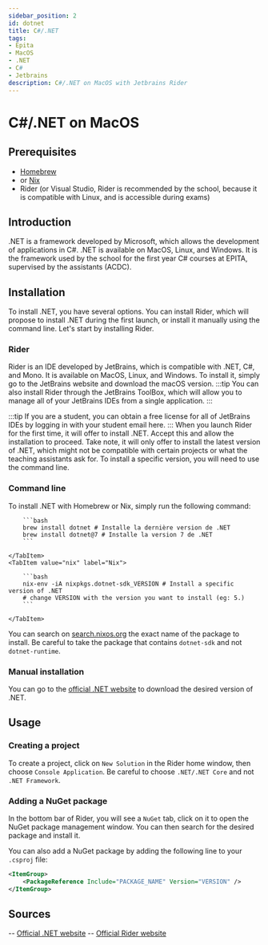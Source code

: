 ```yaml
---
sidebar_position: 2
id: dotnet
title: C#/.NET
tags:
- Epita
- MacOS
- .NET
- C#
- Jetbrains
description: C#/.NET on MacOS with Jetbrains Rider
---
```



# C#/.NET on MacOS

## Prerequisites

- [Homebrew](../../Tools/Homebrew)
- or [Nix](../../Tools/Nix)
- Rider (or Visual Studio, Rider is recommended by the school, because it is compatible with Linux, and is accessible during exams)

## Introduction

.NET is a framework developed by Microsoft, which allows the development of applications in C#. .NET is available on MacOS, Linux, and Windows.
It is the framework used by the school for the first year C# courses at EPITA, supervised by the assistants (ACDC).


## Installation

To install .NET, you have several options.
You can install Rider, which will propose to install .NET during the first launch, or install it manually using the command line.
Let's start by installing Rider.

### Rider
Rider is an IDE developed by JetBrains, which is compatible with .NET, C#, and Mono. It is available on MacOS, Linux, and Windows.
To install it, simply go to the JetBrains website and download the macOS version.
:::tip
You can also install Rider through the JetBrains ToolBox, which will allow you to manage all of your JetBrains IDEs from a single application.
:::

:::tip
If you are a student, you can obtain a free license for all of JetBrains IDEs by logging in with your student email here.
:::
When you launch Rider for the first time, it will offer to install .NET.
Accept this and allow the installation to proceed.
Take note, it will only offer to install the latest version of .NET, which might not be compatible with certain projects or what the teaching assistants ask for.
To install a specific version, you will need to use the command line.

### Command line

To install .NET with Homebrew or Nix, simply run the following command:

<Tabs>
    <TabItem value="brew" label="Brew">

        ```bash
        brew install dotnet # Installe la dernière version de .NET
        brew install dotnet@7 # Installe la version 7 de .NET
        ```

    </TabItem>
    <TabItem value="nix" label="Nix">

        ```bash
        nix-env -iA nixpkgs.dotnet-sdk_VERSION # Install a specific version of .NET
        # change VERSION with the version you want to install (eg: 5.)
        ```

    </TabItem>
</Tabs>

You can search on [search.nixos.org](https://search.nixos.org/packages?channel=22.11&show=dotnet-sdk_7&from=0&size=50&sort=relevance&type=packages&query=dotnet)
the exact name of the package to install. Be careful to take the package that contains `dotnet-sdk` and not `dotnet-runtime`.

### Manual installation

You can go to the [official .NET website](https://dotnet.microsoft.com/download/dotnet) to download the desired version of .NET.

## Usage

### Creating a project

To create a project, click on `New Solution` in the Rider home window, then choose `Console Application`.
Be careful to choose `.NET/.NET Core` and not `.NET Framework`.

### Adding a NuGet package


In the bottom bar of Rider, you will see a `NuGet` tab, click on it to open the NuGet package management window.
You can then search for the desired package and install it.

You can also add a NuGet package by adding the following line to your `.csproj` file:

```xml
<ItemGroup>
    <PackageReference Include="PACKAGE_NAME" Version="VERSION" />
</ItemGroup>
```


## Sources

-- [Official .NET website](https://dotnet.microsoft.com/download/dotnet)
-- [Official Rider website](https://www.jetbrains.com/rider/)
